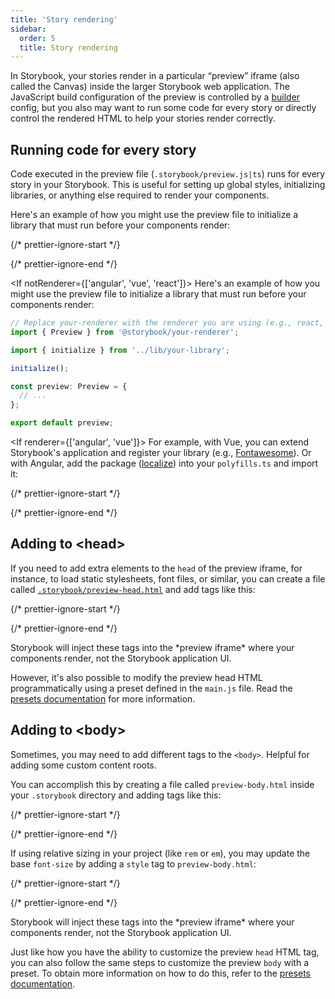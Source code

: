 ```yaml
---
title: 'Story rendering'
sidebar:
  order: 5
  title: Story rendering
---
```


In Storybook, your stories render in a particular “preview” iframe (also called the Canvas) inside the larger Storybook web application. The JavaScript build configuration of the preview is controlled by a [builder](../builders/index.mdx) config, but you also may want to run some code for every story or directly control the rendered HTML to help your stories render correctly.

## Running code for every story

Code executed in the preview file (`.storybook/preview.js|ts`) runs for every story in your Storybook. This is useful for setting up global styles, initializing libraries, or anything else required to render your components.


<If renderer="react">
  Here's an example of how you might use the preview file to initialize a library that must run before your components render:

  {/* prettier-ignore-start */}

  <CodeSnippets path="storybook-preview-custom-library.md" />

  {/* prettier-ignore-end */}
</If>

<If notRenderer={['angular', 'vue', 'react']}>
  Here's an example of how you might use the preview file to initialize a library that must run before your components render:

  ```ts title=".storybook/preview.ts"
  // Replace your-renderer with the renderer you are using (e.g., react, vue3)
  import { Preview } from '@storybook/your-renderer';

  import { initialize } from '../lib/your-library';

  initialize();

  const preview: Preview = {
    // ...
  };

  export default preview;
  ```
</If>

<If renderer={['angular', 'vue']}>
  For example, with Vue, you can extend Storybook's application and register your library (e.g., [Fontawesome](https://github.com/FortAwesome/vue-fontawesome)). Or with Angular, add the package ([localize](https://angular.io/api/localize)) into your `polyfills.ts` and import it:

  {/* prettier-ignore-start */}

  <CodeSnippets path="storybook-preview-with-library-decorator.md" />

  {/* prettier-ignore-end */}
</If>

## Adding to \<head>

If you need to add extra elements to the `head` of the preview iframe, for instance, to load static stylesheets, font files, or similar, you can create a file called [`.storybook/preview-head.html`](./index.mdx#configure-story-rendering) and add tags like this:

{/* prettier-ignore-start */}

<CodeSnippets path="storybook-preview-head-example.md" />

{/* prettier-ignore-end */}

<Callout variant="info">
  Storybook will inject these tags into the *preview iframe* where your components render, not the Storybook application UI.
</Callout>

However, it's also possible to modify the preview head HTML programmatically using a preset defined in the `main.js` file. Read the [presets documentation](../addons/writing-presets.mdx#ui-configuration) for more information.

## Adding to \<body>

Sometimes, you may need to add different tags to the `<body>`. Helpful for adding some custom content roots.

You can accomplish this by creating a file called `preview-body.html` inside your `.storybook` directory and adding tags like this:

{/* prettier-ignore-start */}

<CodeSnippets path="storybook-preview-body-example.md" />

{/* prettier-ignore-end */}

If using relative sizing in your project (like `rem` or `em`), you may update the base `font-size` by adding a `style` tag to `preview-body.html`:

{/* prettier-ignore-start */}

<CodeSnippets path="storybook-preview-body-font-size.md" />

{/* prettier-ignore-end */}

<Callout variant="info">
  Storybook will inject these tags into the *preview iframe* where your components render, not the Storybook application UI.
</Callout>

Just like how you have the ability to customize the preview `head` HTML tag, you can also follow the same steps to customize the preview `body` with a preset. To obtain more information on how to do this, refer to the [presets documentation](../addons/writing-presets.mdx#ui-configuration).
